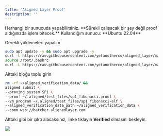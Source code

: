 ```yaml
---
title: 'Aligned Layer Proof'
description: ''
---
```


<Info>
Herhangi bir sunucuda yapabilirsiniz. **Sürekli çalışacak bir şey değil proof aldığınızda işlem bitecek.**
Kullandığım sunucu: **Ubuntu 22.04**
</Info>

Gerekli yüklemeleri yapalım

```bash
sudo apt update -y && sudo apt upgrade -y
curl -L https://raw.githubusercontent.com/yetanotherco/aligned_layer/main/batcher/aligned/install_aligned.sh | bash
source /root/.bashrc
curl -L https://raw.githubusercontent.com/yetanotherco/aligned_layer/main/batcher/aligned/get_proof_test_files.sh | bash
```

Alttaki bloğu toplu girin

```bash
rm -rf ~/aligned_verification_data/ &&
aligned submit \
--proving_system SP1 \
--proof ~/.aligned/test_files/sp1_fibonacci.proof \
--vm_program ~/.aligned/test_files/sp1_fibonacci-elf \
--aligned_verification_data_path ~/aligned_verification_data \
--conn wss://batcher.alignedlayer.com
```

Alttaki gibi ⁠bir çıktı alacaksınız, linke tıklayın **Verified** olmasını bekleyin.


<Frame>
  <img src="/images/aligned.png" style={{ borderRadius: '0.5rem' }} />
</Frame>